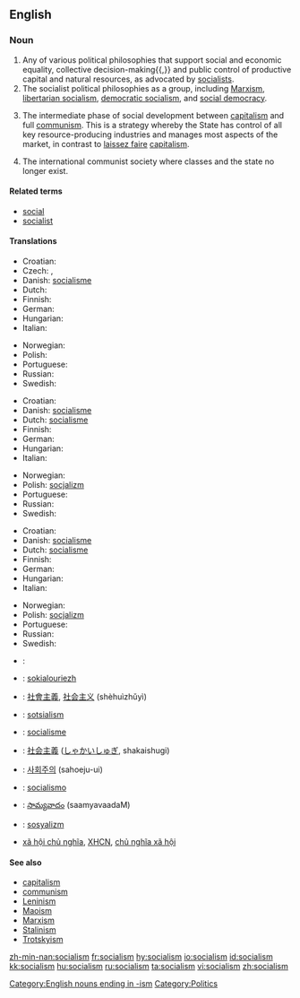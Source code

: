 {{wikipedia}}
==English==

===Noun===
{{en-noun|-}}

# Any of various political philosophies that support social and economic equality, collective decision-making{{,}} and public control of productive capital and natural resources, as advocated by [[socialist]]s.
# The socialist political philosophies as a group, including [[Marxism]], [[libertarian socialism]], [[democratic socialism]], and [[social democracy]].
# {{context|Leninism}} The intermediate phase of social development between [[capitalism]] and full [[communism]]. This is a strategy whereby the State has control of all key resource-producing industries and manages most aspects of the market, in contrast to [[laissez faire]] [[capitalism]].
# {{context|Classical Marxism}} The international communist society where classes and the state no longer exist. 

====Related terms====
*[[social]]
*[[socialist]]

====Translations====
{{trans-top|political philosophy of social and economic equality}}
* Croatian: {{t+|hr|socijalizam|m}}
* Czech: {{t+|cs|socialismus|m}}, {{t+|cs|socializmus|m}}
* Danish: [[socialisme]]
* Dutch: {{t|nl|socialisme|n}}
* Finnish: {{t-|fi|sosialismi}}
* German: {{t+|de|Sozialismus|m}}
* Hungarian: {{t|hu|szocializmus}}
* Italian: {{t+|it|socialismo|m}}
{{trans-mid}}
* Norwegian: {{t-|no|sosialisme|m}}
* Polish: {{t+|pl|socjalizm|m}}
* Portuguese: {{t+|pt|socialismo|m}}
* Russian: {{t+|ru|социализм|m|tr=socialízm|sc=Cyrl}}
* Swedish: {{t-|sv|socialism|c}}
{{trans-bottom}}

{{trans-top|group of socialist political philosophies}}
* Croatian: {{t+|hr|socijalizam|m}}
* Danish: [[socialisme]]
* Dutch: [[socialisme]] {{n}}
* Finnish: {{t-|fi|sosialismi}}
* German: {{t+|de|Sozialismus|m}}
* Hungarian: {{t|hu|szocializmus}}
* Italian: {{t+|it|socialismo|m}}
{{trans-mid}}
* Norwegian: {{t-|no|sosialisme|m}}
* Polish: [[socjalizm]] {{m}}
* Portuguese: {{t+|pt|socialismo|m}}
* Russian: {{t+|ru|социализм|m|tr=socialízm|sc=Cyrl}}
* Swedish: {{t-|sv|socialism|c}}
{{trans-bottom}}

{{trans-top|intermediate phase of social development}}
* Croatian: {{t+|hr|socijalizam|m}}
* Danish: [[socialisme]]
* Dutch: [[socialisme]] {{n}}
* Finnish: {{t-|fi|sosialismi}}
* German: {{t+|de|Sozialismus|m}}
* Hungarian: {{t|hu|szocializmus}}
* Italian: {{t+|it|socialismo|m}}
{{trans-mid}}
* Norwegian: {{t-|no|sosialisme|m}}
* Polish: [[socjalizm]] {{m}}
* Portuguese: {{t+|pt|socialismo|m}}
* Russian: {{t+|ru|социализм|m|tr=socialízm|sc=Cyrl}}
* Swedish: {{t-|sv|socialism|c}}
{{trans-bottom}}

{{checktrans-top}}
*{{ttbc|Arabic}}: {{ARchar|[[اشتراكية]]}} {{unicode|(išterakíya)}} {{f}}
*{{ttbc|Breton}}: [[sokialouriezh]] {{f}}
*{{ttbc|Chinese}}: [[社會主義]], [[社会主义]] (shèhuìzhǔyì)
*{{ttbc|Estonian}}: [[sotsialism]]
*{{ttbc|French}}: [[socialisme]] {{m}}
{{checktrans-mid}}
*{{ttbc|Japanese}}: [[社会主義]] ([[しゃかいしゅぎ]], shakaishugi)
*{{ttbc|Korean}}: [[사회주의]] (sahoeju-ui)
*{{ttbc|Spanish}}: [[socialismo]] {{m}}
*{{ttbc|Telugu}}: [[సామ్యవాదం]] (saamyavaadaM)
*{{ttbc|Turkish}}: [[sosyalizm]]
*{{ttbc|Vietnamese}} [[xã hội chủ nghĩa]], [[XHCN]], [[chủ nghĩa xã hội]]
{{checktrans-bottom}}

====See also====
*[[capitalism]]
*[[communism]]
*[[Leninism]]
*[[Maoism]]
*[[Marxism]]
*[[Stalinism]]
*[[Trotskyism]]

[[Category:English nouns ending in -ism]]
[[Category:Politics]]

[[zh-min-nan:socialism]]
[[fr:socialism]]
[[hy:socialism]]
[[io:socialism]]
[[id:socialism]]
[[kk:socialism]]
[[hu:socialism]]
[[ru:socialism]]
[[ta:socialism]]
[[vi:socialism]]
[[zh:socialism]]